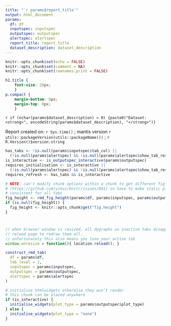 ```yaml
---
title: "`r params$report_title`"
output: html_document
params:
  df: df
  inputspec: inputspec
  outputspec: outputspec
  alertspec: alertspec
  report_title: report_title
  dataset_description: dataset_description
---
```


```r
knitr::opts_chunk$set(echo = FALSE)
knitr::opts_chunk$set(comment = NA)
knitr::opts_chunk$set(rownames.print = FALSE)
```

```css
h1.title {
	font-size: 28px;
	}
p.compact {
	margin-bottom: 0px;
	margin-top: 0px;
	}
```

<p class="compact">
`r if (nchar(params$dataset_description) > 0) {paste0("Dataset: <strong>", encodeString(params$dataset_description), "</strong>")}`
</p>

<p class="compact">
Report created on: `r Sys.time()` ; mantis version `r utils::packageVersion(utils::packageName())` ; `r R.Version()$version.string`
</p>

```r
has_tabs <- !is.null(params$inputspec$tab_col) ||
  (!is.null(params$alertspec) && !is.null(params$alertspec$show_tab_results))
is_interactive <- is_outputspec_interactive(params$outputspec)
requires_initialisation <- is_interactive ||
  (!is.null(params$alertspec) && !is.null(params$alertspec$show_tab_results))
requires_refresh <- has_tabs && is_interactive

# NOTE: can't modify chunk options within a chunk to get different fig heights
# (https://github.com/yihui/knitr/issues/841) so have to make static plots
# consistent for all tabs
fig_height <- rmd_fig_height(params$df, params$inputspec, params$outputspec)
if (is.null(fig_height)) {
  fig_height <- knitr::opts_chunk$get("fig.height")
}
```

#  {.tabset .tabset-pills}


```js
// when browser window is resized, all dygraphs on inactive tabs disappear.
// reload page to redraw them all.
// unfortunately this also means you lose your active tab
window.onresize = function(){ location.reload(); }
```

```r
construct_rmd_tab(
  df = params$df,
  tab_level = 1,
  inputspec = params$inputspec,
  outputspec = params$outputspec,
  alertspec = params$alertspec
)

```

```r
# initialise htmlwidgets otherwise they won't render
# this chunk can be placed anywhere
if (is_interactive) {
  initialise_widgets(plot_type = params$outputspec$plot_type)
} else {
  initialise_widgets(plot_type = "none")
}
```
